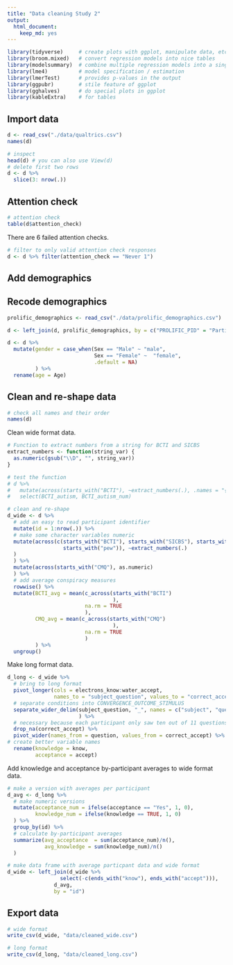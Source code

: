 ```yaml
---
title: "Data cleaning Study 2"
output: 
  html_document: 
    keep_md: yes
---
```


```r
library(tidyverse)     # create plots with ggplot, manipulate data, etc.
library(broom.mixed)   # convert regression models into nice tables
library(modelsummary)  # combine multiple regression models into a single table
library(lme4)          # model specification / estimation 
library(lmerTest)      # provides p-values in the output
library(ggpubr)        # stile feature of ggplot
library(gghalves)      # do special plots in ggplot
library(kableExtra)    # for tables
```

## Import data
```r
d <- read_csv("./data/qualtrics.csv")
names(d)
```

```r
# inspect
head(d) # you can also use View(d)
# delete first two rows
d <- d %>% 
  slice(3: nrow(.)) 
```

## Attention check
```r
# attention check
table(d$attention_check)
```

There are 6 failed attention checks. 

```r
# filter to only valid attention check responses
d <- d %>% filter(attention_check == "Never 1")
```

## Add demographics

## Recode demographics

```r
prolific_demographics <- read_csv("./data/prolific_demographics.csv")

d <- left_join(d, prolific_demographics, by = c("PROLIFIC_PID" = "Participant id"))
```


```r
d <- d %>% 
  mutate(gender = case_when(Sex == "Male" ~ "male", 
                            Sex == "Female" ~  "female", 
                            .default = NA)
         ) %>% 
  rename(age = Age)
```

## Clean and re-shape data

```r
# check all names and their order
names(d)
```

Clean wide format data.

```r
# Function to extract numbers from a string for BCTI and SICBS
extract_numbers <- function(string_var) {
  as.numeric(gsub("\\D", "", string_var))
}

# test the function
# d %>% 
#   mutate(across(starts_with("BCTI"), ~extract_numbers(.), .names = "{.col}_num")) %>% 
#   select(BCTI_autism, BCTI_autism_num)

# clean and re-shape
d_wide <- d %>% 
  # add an easy to read participant identifier
  mutate(id = 1:nrow(.)) %>%
  # make some character variables numeric
  mutate(across(c(starts_with("BCTI"), starts_with("SICBS"), starts_with("wgm"), 
                  starts_with("pew")), ~extract_numbers(.)
  )
  ) %>% 
  mutate(across(starts_with("CMQ"), as.numeric)
  ) %>% 
  # add average conspiracy measures 
  rowwise() %>% 
  mutate(BCTI_avg = mean(c_across(starts_with("BCTI")
                                  ),
                         na.rm = TRUE
                         ),
         CMQ_avg = mean(c_across(starts_with("CMQ")
                                  ),
                         na.rm = TRUE
                         )
         ) %>% 
  ungroup() 
```

Make long format data.

```r
d_long <- d_wide %>% 
  # bring to long format
  pivot_longer(cols = electrons_know:water_accept, 
               names_to = "subject_question", values_to = "correct_accept") %>% 
  # separate conditions into CONVERGENCE_OUTCOME_STIMULUS
  separate_wider_delim(subject_question, "_", names = c("subject", "question")
                       ) %>%
  # necessary because each participant only saw ten out of 11 questions
  drop_na(correct_accept) %>% 
  pivot_wider(names_from = question, values_from = correct_accept) %>% 
# create better variable names
  rename(knowledge = know, 
         acceptance = accept) 
```

Add knowledge and acceptance by-participant averages to wide format data.

```r
# make a version with averages per participant
d_avg <- d_long %>% 
  # make numeric versions
  mutate(acceptance_num = ifelse(acceptance == "Yes", 1, 0), 
         knowledge_num = ifelse(knowledge == TRUE, 1, 0)
  ) %>% 
  group_by(id) %>% 
  # calculate by-participant averages
  summarize(avg_acceptance  = sum(acceptance_num)/n(), 
            avg_knowledge = sum(knowledge_num)/n()
  )

# make data frame with average particpant data and wide format
d_wide <- left_join(d_wide %>% 
                 select(-c(ends_with("know"), ends_with("accept"))), 
               d_avg, 
               by = "id")
```


## Export data

```r
# wide format
write_csv(d_wide, "data/cleaned_wide.csv")

# long format
write_csv(d_long, "data/cleaned_long.csv")
```